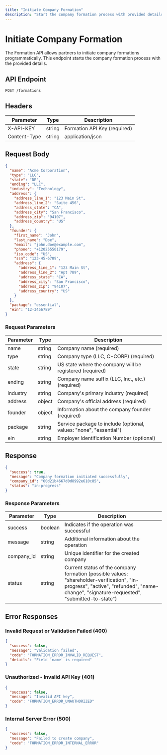 ```yaml
---
title: "Initiate Company Formation"
description: "Start the company formation process with provided details"
---
```


# Initiate Company Formation

The Formation API allows partners to initiate company formations programmatically. This endpoint starts the company formation process with the provided details.

## API Endpoint

```
POST /formations
```

## Headers

| Parameter    | Type   | Description                  |
| ------------ | ------ | ---------------------------- |
| X-API-KEY    | string | Formation API Key (required) |
| Content-Type | string | application/json             |

## Request Body

```json
{
  "name": "Acme Corporation",
  "type": "LLC",
  "state": "DE",
  "ending": "LLC",
  "industry": "Technology",
  "address": {
    "address_line_1": "123 Main St",
    "address_line_2": "Suite 456",
    "address_state": "CA",
    "address_city": "San Francisco",
    "address_zip": "94107",
    "address_country": "US"
  },
  "founder": {
    "first_name": "John",
    "last_name": "Doe",
    "email": "john.doe@example.com",
    "phone": "+12025550179",
    "iso_code": "US",
    "ssn": "123-45-6789",
    "address": {
      "address_line_1": "123 Main St",
      "address_line_2": "Apt 789",
      "address_state": "CA",
      "address_city": "San Francisco",
      "address_zip": "94107",
      "address_country": "US"
    }
  },
  "package": "essential",
  "ein": "12-3456789"
}
```

### Request Parameters

| Parameter | Type   | Description                                                        |
| --------- | ------ | ------------------------------------------------------------------ |
| name      | string | Company name (required)                                            |
| type      | string | Company type (LLC, C-CORP) (required)                              |
| state     | string | US state where the company will be registered (required)           |
| ending    | string | Company name suffix (LLC, Inc., etc.) (required)                   |
| industry  | string | Company's primary industry (required)                              |
| address   | object | Company's official address (required)                              |
| founder   | object | Information about the company founder (required)                   |
| package   | string | Service package to include (optional, values: "none", "essential") |
| ein       | string | Employer Identification Number (optional)                          |

## Response

```json
{
  "success": true,
  "message": "Company formation initiated successfully",
  "company_id": "60d21b4667d0d8992e610c85",
  "status": "in-progress"
}
```

### Response Parameters

| Parameter  | Type    | Description                                                                                                                                                                            |
| ---------- | ------- | -------------------------------------------------------------------------------------------------------------------------------------------------------------------------------------- |
| success    | boolean | Indicates if the operation was successful                                                                                                                                              |
| message    | string  | Additional information about the operation                                                                                                                                             |
| company_id | string  | Unique identifier for the created company                                                                                                                                              |
| status     | string  | Current status of the company formation (possible values: "shareholder-verification", "in-progress", "active", "refunded", "name-change", "signature-requested", "submitted-to-state") |

## Error Responses

### Invalid Request or Validation Failed (400)

```json
{
  "success": false,
  "message": "Validation failed",
  "code": "FORMATION_ERROR_INVALID_REQUEST",
  "details": "Field 'name' is required"
}
```

### Unauthorized - Invalid API Key (401)

```json
{
  "success": false,
  "message": "Invalid API key",
  "code": "FORMATION_ERROR_UNAUTHORIZED"
}
```

### Internal Server Error (500)

```json
{
  "success": false,
  "message": "Failed to create company",
  "code": "FORMATION_ERROR_INTERNAL_ERROR"
}
```

